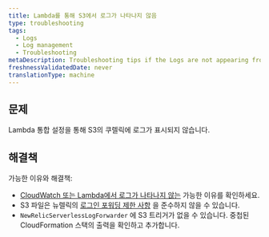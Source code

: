 ```yaml
---
title: Lambda를 통해 S3에서 로그가 나타나지 않음
type: troubleshooting
tags:
  - Logs
  - Log management
  - Troubleshooting
metaDescription: Troubleshooting tips if the Logs are not appearing from S3 via Lambda.
freshnessValidatedDate: never
translationType: machine
---
```


## 문제

Lambda 통합 설정을 통해 S3의 쿠렐릭에 로그가 표시되지 않습니다.

## 해결책

가능한 이유와 해결책:

* [CloudWatch 또는 Lambda에서 로그가 나타나지 않는](/docs/logs/troubleshooting/aws-log-integration-issues/logs-not-appearing-from-cloudwatch-lambda) 가능한 이유를 확인하세요.
* S3 파일은 뉴렐릭의 [로그인 포워딩 제한 사항](/docs/logs/troubleshooting/aws-log-integration-issues/log-forwarding-restrictions) 을 준수하지 않을 수 있습니다.
* `NewRelicServerlessLogForwarder` 에 S3 트리거가 없을 수 있습니다. 중첩된 CloudFormation 스택의 출력을 확인하고 추가합니다.